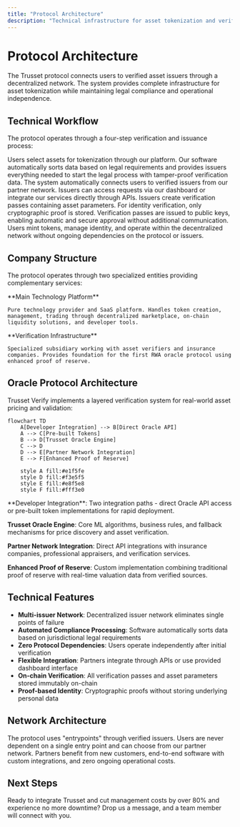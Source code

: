 ```yaml
---
title: "Protocol Architecture"
description: "Technical infrastructure for asset tokenization and verification"
---
```


# Protocol Architecture

The Trusset protocol connects users to verified asset issuers through a decentralized network. The system provides complete infrastructure for asset tokenization while maintaining legal compliance and operational independence.

## Technical Workflow

The protocol operates through a four-step verification and issuance process:

<Steps>
  <Step title="Asset Selection & Data Processing">
    Users select assets for tokenization through our platform. Our software automatically sorts data based on legal requirements and provides issuers everything needed to start the legal process with tamper-proof verification data.
  </Step>
  
  <Step title="Issuer Connection">
    The system automatically connects users to verified issuers from our partner network. Issuers can access requests via our dashboard or integrate our services directly through APIs.
  </Step>
  
  <Step title="Verification Pass Issuance">
    Issuers create verification passes containing asset parameters. For identity verification, only cryptographic proof is stored. Verification passes are issued to public keys, enabling automatic and secure approval without additional communication.
  </Step>
  
  <Step title="Independent Token Operations">
    Users mint tokens, manage identity, and operate within the decentralized network without ongoing dependencies on the protocol or issuers.
  </Step>
</Steps>

## Company Structure

The protocol operates through two specialized entities providing complementary services:

<Columns cols={2}>
  <Card title="Trusset" icon="code">
    **Main Technology Platform**
    
    Pure technology provider and SaaS platform. Handles token creation, management, trading through decentralized marketplace, on-chain liquidity solutions, and developer tools.
  </Card>
  
  <Card title="Trusset Verify" icon="shield-check">
    **Verification Infrastructure**
    
    Specialized subsidiary working with asset verifiers and insurance companies. Provides foundation for the first RWA oracle protocol using enhanced proof of reserve.
  </Card>
</Columns>

## Oracle Protocol Architecture

Trusset Verify implements a layered verification system for real-world asset pricing and validation:

```mermaid
flowchart TD
    A[Developer Integration] --> B[Direct Oracle API]
    A --> C[Pre-built Tokens]
    B --> D[Trusset Oracle Engine]
    C --> D
    D --> E[Partner Network Integration]
    E --> F[Enhanced Proof of Reserve]
    
    style A fill:#e1f5fe
    style D fill:#f3e5f5
    style E fill:#e8f5e8
    style F fill:#fff3e0
```

<Accordion title="Architecture Layer Details">
  **Developer Integration**: Two integration paths - direct Oracle API access or pre-built token implementations for rapid deployment.

  **Trusset Oracle Engine**: Core ML algorithms, business rules, and fallback mechanisms for price discovery and asset verification.

  **Partner Network Integration**: Direct API integrations with insurance companies, professional appraisers, and verification services.

  **Enhanced Proof of Reserve**: Custom implementation combining traditional proof of reserve with real-time valuation data from verified sources.
</Accordion>

## Technical Features

- **Multi-issuer Network**: Decentralized issuer network eliminates single points of failure
- **Automated Compliance Processing**: Software automatically sorts data based on jurisdictional legal requirements  
- **Zero Protocol Dependencies**: Users operate independently after initial verification
- **Flexible Integration**: Partners integrate through APIs or use provided dashboard interface
- **On-chain Verification**: All verification passes and asset parameters stored immutably on-chain
- **Proof-based Identity**: Cryptographic proofs without storing underlying personal data

## Network Architecture

<Info>
The protocol uses "entrypoints" through verified issuers. Users are never dependent on a single entry point and can choose from our partner network. Partners benefit from new customers, end-to-end software with custom integrations, and zero ongoing operational costs.
</Info>

## Next Steps

<Card title="Become an Issuer" icon="building" href="https://www.trusset.org/contact">
  Ready to integrate Trusset and cut management costs by over 80% and experience no more downtime? Drop us a message, and a team member will connect with you.
</Card>